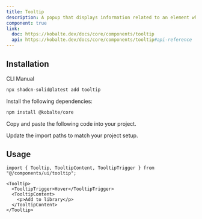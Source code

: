 ```yaml
---
title: Tooltip
description: A popup that displays information related to an element when the element receives keyboard focus or the mouse hovers over it.
component: true
link:
  doc: https://kobalte.dev/docs/core/components/tooltip
  api: https://kobalte.dev/docs/core/components/tooltip#api-reference
---
```


<ComponentPreview name="tooltip-demo" />

## Installation

<Tabs defaultValue="cli">

<TabsList>
  <TabsTrigger value="cli">CLI</TabsTrigger>
  <TabsTrigger value="manual">Manual</TabsTrigger>
  <TabsIndicator class="bg-primary" />
</TabsList>

<TabsContent value="cli">

```bash
npx shadcn-solid@latest add tooltip
```

</TabsContent>

<TabsContent value="manual">

<Steps>

<Step>Install the following dependencies:</Step>

```bash
npm install @kobalte/core
```

<Step>Copy and paste the following code into your project.</Step>

<ComponentSource name="tooltip" />

<Step>Update the import paths to match your project setup.</Step>

</Steps>

</TabsContent>

</Tabs>

## Usage

```tsx
import { Tooltip, TooltipContent, TooltipTrigger } from "@/components/ui/tooltip";
```

```tsx
<Tooltip>
  <TooltipTrigger>Hover</TooltipTrigger>
  <TooltipContent>
    <p>Add to library</p>
  </TooltipContent>
</Tooltip>
```
